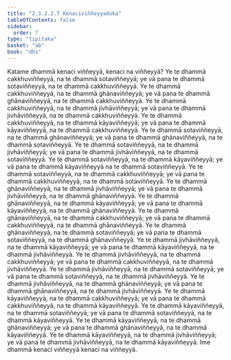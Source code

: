 ```yaml
---
title: "2.3.2.2.7 Kenaciviññeyyaduka"
tableOfContents: false
sidebar:
  order: 7
type: "tipitaka"
basket: "ab"
book: "dhs"
---
```



<DynamicBreadcrumb />

<Division number="1101" book="dhs" bookNo="29" page="220">

<Paragraph number="1770" book="dhs">
Katame dhammā kenaci viññeyyā, kenaci na viññeyyā?
</Paragraph>

<Paragraph number="1771" book="dhs">
Ye te dhammā cakkhuviññeyyā, na te dhammā sotaviññeyyā; ye vā pana te dhammā sotaviññeyyā, na te dhammā cakkhuviññeyyā.
</Paragraph>

<Paragraph number="1772" book="dhs">
Ye te dhammā cakkhuviññeyyā, na te dhammā ghānaviññeyyā; ye vā pana te dhammā ghānaviññeyyā, na te dhammā cakkhuviññeyyā.
</Paragraph>

<Paragraph number="1773" book="dhs">
Ye te dhammā cakkhuviññeyyā, na te dhammā jivhāviññeyyā; ye vā pana te dhammā jivhāviññeyyā, na te dhammā cakkhuviññeyyā.
</Paragraph>

<Paragraph number="1774" book="dhs">
Ye te dhammā cakkhuviññeyyā, na te dhammā kāyaviññeyyā; ye vā pana te dhammā kāyaviññeyyā, na te dhammā cakkhuviññeyyā.
</Paragraph>

<Paragraph number="1775" book="dhs">
Ye te dhammā sotaviññeyyā, na te dhammā ghānaviññeyyā; ye vā pana te dhammā ghānaviññeyyā, na te dhammā sotaviññeyyā.
</Paragraph>

<Paragraph number="1776" book="dhs">
Ye te dhammā sotaviññeyyā, na te dhammā jivhāviññeyyā; ye vā pana te dhammā jivhāviññeyyā, na te dhammā sotaviññeyyā.
</Paragraph>

<Paragraph number="1777" book="dhs">
Ye te dhammā sotaviññeyyā, na te dhammā kāyaviññeyyā; ye vā pana te dhammā kāyaviññeyyā na te dhammā sotaviññeyyā.
</Paragraph>

<Paragraph number="1778" book="dhs">
Ye te dhammā sotaviññeyyā, na te dhammā cakkhuviññeyyā; ye vā pana te dhammā cakkhuviññeyyā, na te dhammā sotaviññeyyā.
</Paragraph>

<Paragraph number="1779" book="dhs">
Ye te dhammā ghānaviññeyyā, na te dhammā jivhāviññeyyā; ye vā pana te dhammā jivhāviññeyyā, na te dhammā ghānaviññeyyā.
</Paragraph>

<Paragraph number="1780" book="dhs">
Ye te dhammā ghānaviññeyyā, na te dhammā kāyaviññeyyā; ye vā pana te dhammā kāyaviññeyyā, na te dhammā ghānaviññeyyā.
</Paragraph>

<Paragraph number="1781" book="dhs">
Ye te dhammā ghānaviññeyyā, na te dhammā cakkhuviññeyyā; ye vā pana te dhammā cakkhuviññeyyā, na te dhammā ghānaviññeyyā.
</Paragraph>

<Paragraph number="1782" book="dhs">
Ye te dhammā ghānaviññeyyā, na te dhammā sotaviññeyyā; ye vā pana te dhammā sotaviññeyyā, na te dhammā ghānaviññeyyā.
</Paragraph>

<Paragraph number="1783" book="dhs">
Ye te dhammā jivhāviññeyyā, na te dhammā kāyaviññeyyā; ye vā pana te dhammā kāyaviññeyyā, na te dhammā jivhāviññeyyā.
</Paragraph>

<Paragraph number="1784" book="dhs">
Ye te dhammā jivhāviññeyyā, na te dhammā cakkhuviññeyyā; ye vā pana te dhammā cakkhuviññeyyā, na te dhammā jivhāviññeyyā.
</Paragraph>

<Paragraph number="1785" book="dhs">
Ye te dhammā jivhāviññeyyā, na te dhammā sotaviññeyyā; ye vā pana te dhammā sotaviññeyyā, na te dhammā jivhāviññeyyā.
</Paragraph>

<Paragraph number="1786" book="dhs">
Ye te dhammā jivhāviññeyyā, na te dhammā ghānaviññeyyā; ye vā pana te dhammā ghānaviññeyyā, na te dhammā jivhāviññeyyā.
</Paragraph>

<Paragraph number="1787" book="dhs">
Ye te dhammā kāyaviññeyyā, na te dhammā cakkhuviññeyyā; ye vā pana te dhammā cakkhuviññeyyā, na te dhammā kāyaviññeyyā.
</Paragraph>

<Paragraph number="1788" book="dhs">
Ye te dhammā kāyaviññeyyā, na te dhammā sotaviññeyyā; ye vā pana te dhammā sotaviññeyyā, na te dhammā kāyaviññeyyā.
</Paragraph>

<Paragraph number="1789" book="dhs">
Ye te dhammā kāyaviññeyyā, na te dhammā ghānaviññeyyā; ye vā pana te dhammā ghānaviññeyyā, na te dhammā kāyaviññeyyā.
</Paragraph>

<Paragraph number="1790" book="dhs">
Ye te dhammā kāyaviññeyyā, na te dhammā jivhāviññeyyā; ye vā pana te dhammā jivhāviññeyyā, na te dhammā kāyaviññeyyā.
</Paragraph>

<Paragraph number="1791" book="dhs">
Ime dhammā kenaci viññeyyā kenaci na viññeyyā.
</Paragraph>
</Division>